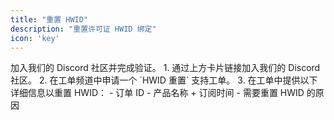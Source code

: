 ```yaml
---
title: "重置 HWID"
description: "重置许可证 HWID 绑定"
icon: 'key'
---
```

<Card title="加入 Discord 服务器" icon="discord" href="https://discord.scarlet.technology">
    加入我们的 Discord 社区并完成验证。
</Card>
1. 通过上方卡片链接加入我们的 Discord 社区。
2. 在工单频道中申请一个 `HWID 重置` 支持工单。
3. 在工单中提供以下详细信息以重置 HWID：
    - 订单 ID
    - 产品名称 + 订阅时间
    - 需要重置 HWID 的原因